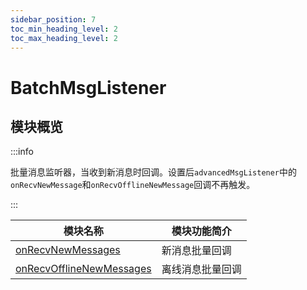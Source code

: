 ```yaml
---
sidebar_position: 7
toc_min_heading_level: 2
toc_max_heading_level: 2
---
```


# BatchMsgListener

## 模块概览

:::info

批量消息监听器，当收到新消息时回调。设置后`advancedMsgListener`中的`onRecvNewMessage`和`onRecvOfflineNewMessage`回调不再触发。

:::

| 模块名称                                                                    | 模块功能简介     |
| --------------------------------------------------------------------------- | ---------------- |
| [onRecvNewMessages](docs/sdks/callback/onRecvNewMessages.mdx)               | 新消息批量回调   |
| [onRecvOfflineNewMessages](docs/sdks/callback/onRecvOfflineNewMessages.mdx) | 离线消息批量回调 |
